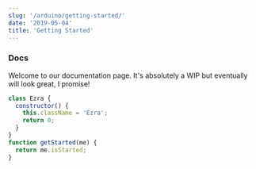 ```yaml
---
slug: '/arduino/getting-started/'
date: '2019-05-04'
title: 'Getting Started'
---
```


### Docs

Welcome to our documentation page. It's absolutely a WIP but eventually will look great, I promise!

```javascript
class Ezra {
  constructor() {
    this.className = 'Ezra';
    return 0;
  }
}
function getStarted(me) {
  return me.isStarted;
}
```
